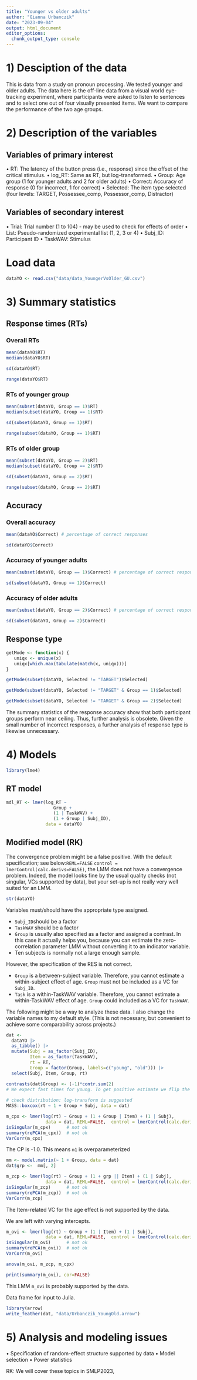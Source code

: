 ```yaml
---
title: "Younger vs older adults"
author: "Gianna Urbanczik"
date: "2023-09-04"
output: html_document
editor_options: 
  chunk_output_type: console
---
```


# 1) Desciption of the data
This is data from a study on pronoun processing. We tested younger and older adults. The data here is the off-line data from a visual world eye-tracking experiment, where participants were asked to listen to sentences and to select one out of four visually presented items. We want to compare the performance of the two age groups.

# 2) Description of the variables
## Variables of primary interest
• RT: The latency of the button press (i.e., response) since the offset of the critical stimulus.
• log_RT: Same as RT, but log-transformed.
• Group: Age group (1 for younger adults and 2 for older adults)
• Correct: Accuracy of response (0 for incorrect, 1 for correct)
• Selected: The item type selected (four levels: TARGET, Possessee_comp, Possessor_comp, Distractor)


## Variables of secondary interest
• Trial: Trial number (1 to 104) - may be used to check for effects of order
• List: Pseudo-randomized experimental list (1, 2, 3 or 4)
• Subj_ID: Participant ID
• TaskWAV: Stimulus


# Load data
```r
dataYO <- read.csv("data/data_YoungerVsOlder_GU.csv")
```


# 3) Summary statistics
## Response times (RTs)
### Overall RTs
```r
mean(dataYO$RT)
median(dataYO$RT)

sd(dataYO$RT)

range(dataYO$RT)
```

### RTs of younger group
```r
mean(subset(dataYO, Group == 1)$RT)
median(subset(dataYO, Group == 1)$RT)

sd(subset(dataYO, Group == 1)$RT)

range(subset(dataYO, Group == 1)$RT)
```

### RTs of older group
```r
mean(subset(dataYO, Group == 2)$RT)
median(subset(dataYO, Group == 2)$RT)

sd(subset(dataYO, Group == 2)$RT)

range(subset(dataYO, Group == 2)$RT)
```
## Accuracy
### Overall accuracy
```r
mean(dataYO$Correct) # percentage of correct responses

sd(dataYO$Correct)
```

### Accuracy of younger adults
```r
mean(subset(dataYO, Group == 1)$Correct) # percentage of correct responses

sd(subset(dataYO, Group == 1)$Correct)
```

### Accuracy of older adults
```r
mean(subset(dataYO, Group == 2)$Correct) # percentage of correct responses

sd(subset(dataYO, Group == 2)$Correct)
```

## Response type
```r
getMode <- function(x) {
   uniqx <- unique(x)
   uniqx[which.max(tabulate(match(x, uniqx)))]
}
```

```r
getMode(subset(dataYO, Selected != "TARGET")$Selected)

getMode(subset(dataYO, Selected != "TARGET" & Group == 1)$Selected)

getMode(subset(dataYO, Selected != "TARGET" & Group == 2)$Selected)
```
The summary statistics of the response accuracy show that both participant groups perform near ceiling. Thus, further analysis is obsolete. Given the small number of incorrect responses, a further analysis of response type is likewise unnecessary.




# 4) Models
```r
library(lme4)
```

## RT model

```r
mdl_RT <- lmer(log_RT ~
                  Group + 
                  (1 | TaskWAV) +
                  (1 + Group | Subj_ID),
               data = dataYO)
```


## Modified model (RK)

The convergence problem might be a false positive. With the default specification; see below:` REML=FALSE` `control = lmerControl(calc.derivs=FALSE)`,  the LMM does not have a convergence problem. Indeed, the model looks fine by the usual quality checks (not singular, VCs supported by data), but your set-up is not really very well suited for an LMM.

```r
str(dataYO)
```

Variables must/should have the appropriate type assigned.

+ `Subj_ID `should be a factor
+ `TaskWAV` should be a factor
+ `Group` is usually also specified as a factor and assigned a contrast. In this case it actually helps you, because you can estimate the zero-correlation parameter LMM without converting it to an indicator variable.
+  Ten subjects is normally not a large enough sample.

However, the specification of the RES is not correct. 

+ `Group` is a between-subject variable. Therefore, you cannot estimate a within-subject effect of age. `Group` must not be included as a VC for `Subj_ID`.
+  `Task` is a within-TaskWAV variable. Therefore, you cannot estimate a within-TaskWAV effect of age. `Group` could included as a VC for `TaskWAV`.

The following might be a way to analyze these data. I also change the variable names to my default style. (This is not necessary, but convenient to achieve some comparability across projects.)

```r
dat <- 
  dataYO |> 
  as_tibble() |> 
  mutate(Subj = as_factor(Subj_ID),
         Item = as_factor(TaskWAV),
         rt = RT,
         Group = factor(Group, labels=c("young", "old"))) |> 
  select(Subj, Item, Group, rt)

contrasts(dat$Group) <- (-1)*contr.sum(2) 
# We expect fast times for young. To get positive estimate we flip the sign.
     
# check distribution: log-transform is suggested
MASS::boxcox(rt ~ 1 + Group + Subj, data = dat)

m_cpx <- lmer(log(rt) ~ Group + (1 + Group | Item) + (1 | Subj),
               data = dat, REML=FALSE,  control = lmerControl(calc.derivs = FALSE))
isSingular(m_cpx)      # not ok
summary(rePCA(m_cpx))  # not ok
VarCorr(m_cpx)
```

The CP is -1.0. This means `m1` is overparameterized

```r
mm <- model.matrix(~ 1 + Group, data = dat)
dat$grp <-  mm[, 2]

m_zcp <- lmer(log(rt) ~ Group + (1 + grp || Item) + (1 | Subj),
               data = dat, REML=FALSE,  control = lmerControl(calc.derivs = FALSE))
isSingular(m_zcp)      # not ok
summary(rePCA(m_zcp))  # not ok
VarCorr(m_zcp)

```

The Item-related VC for the age effect is not supported by the data. 

We are left with varying intercepts.

```r
m_ovi <- lmer(log(rt) ~ Group + (1 | Item) + (1 | Subj),
               data = dat, REML=FALSE,  control = lmerControl(calc.derivs = FALSE))
isSingular(m_ovi)      # not ok
summary(rePCA(m_ovi))  # not ok
VarCorr(m_ovi)

anova(m_ovi, m_zcp, m_cpx)

print(summary(m_ovi), cor=FALSE)
```

This LMM `m_ovi` is probably supported by the data. 

Data frame for input to Julia.

```r
library(arrow)
write_feather(dat, "data/Urbanczik_YoungOld.arrow")
```

# 5) Analysis and modeling issues
• Specification of random-effect structure supported by data
• Model selection
• Power statistics

RK: We will cover these topics in SMLP2023,